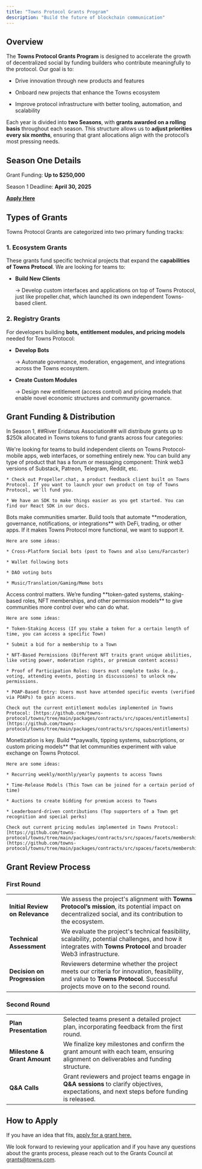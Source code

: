 ```yaml
---
title: "Towns Protocol Grants Program"
description: "Build the future of blockchain communication"
---
```


## **Overview**

The **Towns Protocol Grants Program** is designed to accelerate the growth of decentralized social by funding builders who contribute meaningfully to the protocol. Our goal is to:

* Drive innovation through new products and features

* Onboard new projects that enhance the Towns ecosystem

* Improve protocol infrastructure with better tooling, automation, and scalability

Each year is divided into **two Seasons**, with **grants awarded on a rolling basis** throughout each season. This structure allows us to **adjust priorities every six months**, ensuring that grant allocations align with the protocol’s most pressing needs.

## Season One Details

Grant Funding: **Up to $250,000** 

Season 1 Deadline: **April 30, 2025**

[**Apply Here**](https://hntlabs.deform.cc/grants)

## **Types of Grants**

Towns Protocol Grants are categorized into two primary funding tracks:

### **1. Ecosystem Grants**&#x20;

These grants fund specific technical projects that expand the **capabilities of Towns Protocol**. We are looking for teams to:

* **Build New Clients**

  → Develop custom interfaces and applications on top of Towns Protocol, just like propeller.chat, which launched its own independent Towns-based client.

### **2. Registry Grants**

For developers building **bots, entitlement modules, and pricing models** needed for Towns Protocol:

* **Develop Bots**

  → Automate governance, moderation, engagement, and integrations across the Towns ecosystem.

* **Create Custom Modules**

  → Design new entitlement (access control) and pricing models that enable novel economic structures and community governance.

## **Grant Funding & Distribution**

In Season 1, ##River Eridanus Association## will distribute grants up to $250k allocated in Towns tokens to fund grants across four categories:

<AccordionGroup>
  <Accordion title="Building New Clients" defaultOpen={false}>
    We're looking for teams to build independent clients on Towns Protocol-mobile apps, web interfaces, or something entirely new. You can build any type of product that has a forum or messaging component: Think web3 versions of Substack, Patreon, Telegram, Reddit, etc.

    * Check out Propeller.chat, a product feedback client built on Towns Protocol. If you want to launch your own product on top of Towns Protocol, we'll fund you.

    * We have an SDK to make things easier as you get started. You can find our React SDK in our docs.
  </Accordion>

  <Accordion title="Building Bots " defaultOpen={false}>
    Bots make communities smarter. Build tools that automate **moderation, governance, notifications, or integrations** with DeFi, trading, or other apps. If it makes Towns Protocol more functional, we want to support it.

    Here are some ideas:

    * ﻿﻿Cross-Platform Social bots (post to Towns and also Lens/Farcaster)

    * ﻿﻿Wallet following bots

    * ﻿﻿DAO voting bots

    * ﻿﻿Music/Translation/Gaming/Meme bots
  </Accordion>

  <Accordion title="Building Entitlement Modules" defaultOpen={false}>
    Access control matters. We’re funding **token-gated systems, staking-based roles, NFT memberships, and other permission models** to give communities more control over who can do what.

    Here are some ideas:

    * ﻿﻿Token-Staking Access (If you stake a token for a certain length of time, you can access a specific Town)

    * ﻿﻿Submit a bid for a membership to a Town

    * ﻿﻿NFT-Based Permissions (Different NFT traits grant unique abilities, like voting power, moderation rights, or premium content access)

    * ﻿﻿Proof of Participation Roles: Users must complete tasks (e.g., voting, attending events, posting in discussions) to unlock new permissions.

    * ﻿﻿POAP-Based Entry: Users must have attended specific events (verified via POAPs) to gain access.

    Check out the current entitlement modules implemented in Towns Protocol: [https://github.com/towns-protocol/towns/tree/main/packages/contracts/src/spaces/entitlements](https://github.com/towns-protocol/towns/tree/main/packages/contracts/src/spaces/entitlements)
  </Accordion>

  <Accordion title="Building Pricing Modules" defaultOpen={false}>
    Monetization is key. Build **paywalls, tipping systems, subscriptions, or custom pricing models** that let communities experiment with value exchange on Towns Protocol.

    Here are some ideas:

    * ﻿﻿Recurring weekly/monthly/yearly payments to access Towns

    * ﻿﻿Time-Release Models (This Town can be joined for a certain period of time)

    * ﻿﻿Auctions to create bidding for premium access to Towns

    * ﻿﻿Leaderboard-driven contributions (Top supporters of a Town get recognition and special perks)

    Check out current pricing modules implemented in Towns Protocol: [https://github.com/towns-protocol/towns/tree/main/packages/contracts/src/spaces/facets/membership/pricing](https://github.com/towns-protocol/towns/tree/main/packages/contracts/src/spaces/facets/membership/pricing)
  </Accordion>
</AccordionGroup>

## Grant Review Process

### First Round

|                                 |                                                                                                                                                                           |
| ------------------------------- | ------------------------------------------------------------------------------------------------------------------------------------------------------------------------- |
| **Initial Review on Relevance** | We assess the project's alignment with **Towns Protocol’s mission**, its potential impact on decentralized social, and its contribution to the ecosystem.                 |
| **Technical Assessment**        | We evaluate the project's technical feasibility, scalability, potential challenges, and how it integrates with **Towns Protocol** and broader Web3 infrastructure.        |
| **Decision on Progression**     | Reviewers determine whether the project meets our criteria for innovation, feasibility, and value to **Towns Protocol**. Successful projects move on to the second round. |

### Second Round

|                              |                                                                                                                                               |
| ---------------------------- | --------------------------------------------------------------------------------------------------------------------------------------------- |
| **Plan Presentation**        | Selected teams present a detailed project plan, incorporating feedback from the first round.                                                  |
| **Milestone & Grant Amount** | We finalize key milestones and confirm the grant amount with each team, ensuring alignment on deliverables and funding structure.             |
| **Q\&A Calls**               | Grant reviewers and project teams engage in **Q\&A sessions** to clarify objectives, expectations, and next steps before funding is released. |

## How to Apply

If you have an idea that fits, [apply for a grant here.](https://hntlabs.deform.cc/grants)

We look forward to reviewing your application and if you have any questions about the grants process, please reach out to the Grants Council at [grants@towns.com](mailto:grants@towns.com).